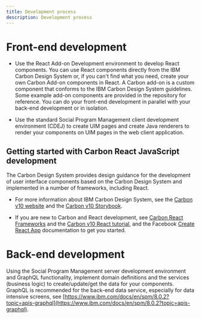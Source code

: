 ```yaml
---
title: Development process
description: Development process
---
```


# Front-end development

- Use the React Add-on Development environment to develop React components. You can use React components directly from the IBM Carbon Design System or, if you can't find what you need, create your own Carbon Add-on components in React. A Carbon add-on is a custom component that conforms to the IBM Carbon Design System guidelines. Some example add-on components are provided in the repository for reference. You can do your front-end development in parallel with your back-end development or in isolation.

- Use the standard Social Program Management client development environment (CDEJ) to create UIM pages and create Java renderers to render your components on UIM pages in the web client application.

## Getting started with Carbon React JavaScript development

The Carbon Design System provides design guidance for the development of user interface components based on the Carbon Design System and implemented in a number of frameworks, including React.

- For more information about IBM Carbon Design System, see the [Carbon v10 website](https://v10.carbondesignsystem.com/) and the [Carbon v10 Storybook](https://v10-react.carbondesignsystem.com/?path=/story/getting-started--welcome).

- If you are new to Carbon and React development, see [Carbon React Frameworks](https://v10.carbondesignsystem.com/developing/frameworks/react/) and the [Carbon v10 React tutorial](https://v10.carbondesignsystem.com/developing/react-tutorial/overview/), and the Facebook [Create React App](https://github.com/facebook/create-react-app/blob/main/packages/cra-template/template/README.md) documentation to get you started.
  
# Back-end development

Using the Social Program Management server development environment and GraphQL functionality, implement domain definitions and the services (business logic) to create/update/get the data for your components. GraphQL is recommended for the back-end data service, especially for data intensive screens, see [https://www.ibm.com/docs/en/spm/8.0.2?topic=apis-graphql](https://www.ibm.com/docs/en/spm/8.0.2?topic=apis-graphql).
